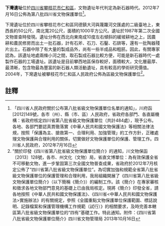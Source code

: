 {{msg:四川省文物保護單位
|名稱 = 下灣遺址
|編號 = 5
|圖片 = Xiawan Relics 2020P1.jpg
|級別 = S8
|分類 = 
|時代 = 新石器時代
|地点 = [[四川省|四川省]][[攀枝花市|攀枝花市]][[仁和區|仁和區]][[同德鎮|同德鎮]]
|坐標 =
|登錄 = 2012年7月16日
}}
'''下灣遺址'''位於[[四川省|四川省]][[攀枝花市|攀枝花市]][[仁和區|仁和區]]，文物遺址年代判定為新石器時代。2012年7月16日公佈為第八批四川省文物保護單位<ref>「四川省人民政府關於公布第八批省級文物保護單位名單的通知」，川府函[2012]149號，各市（州）、縣（市、區）人民政府，省政府各部門、各直屬機構：省政府核定四川省第八批省級文物保護單位（共計484處），現予公布。各地、各部門要認真貫徹落實《中華人民共和國文物保護法》等相關法律法規，按照「保護為主、搶救第一、合理利用、加強管理」的工作方針，正確處理文物保護與合理利用的關係，切實做好文物保護單位的保護、管理工作。四川省人民政府，2012年7月16日</ref>。

下灣遺址位於四川省攀枝花市仁和區同德鎮大河與蔑籮河交匯處的二級臺地上，東西長約50公尺，南北寬20公尺，面積約1000平方公尺。遺址於1987年第二次全國文物普查時發現。遺址分佈在西北向東南成10度左右傾斜的緩坡耕地之上，因農耕和農民修房而出土一批石器，計有石斧、石刀、石鑿、石錛等，還有一批陶器殘片出土。石器中除了有大量的製成品外，尚有一些半成品和粗胚。因此，有關專家認為，該遺址地處兩條小河之間，取石製成石器比較方便，可能是新石器時代一處製作石器的工場遺址。該遺址是目前攀西地區保存較好，面積較大，文化層最厚、最清晰，包含物最為豐富的新石器人類活動遺址，具有較高的學術研究價值。2004年，下灣遺址被攀枝花市仁和區人民政府公佈為區級文物保護單位<ref>"關於印發《四川省第八批省級文物保護單位簡介》的通知，川文物保函〔2013〕128號，各市、州文化（文物）局，省直文博單位：為有效保護全省不可移動文物，進一步鞏固第三次全國文物普查成果，省政府於2012年7月核定公佈了“四川省第八批省級文物保護單位”。為切實加強和規範全省第八批省級文物保護單位的保護管理和合理利用，我局組織開展了《四川省第八批省級文物保護單位簡介》（以下簡稱《簡介》）的編制工作。該《簡介》在專家審核和徵求各地文物部門意見的基礎上已由我局核定。現將《簡介》印發全省，請各地按照《中華人民共和國文物保護法》、《四川省<中華人民共和國文物保護法>實施辦法》的有關規定，參照《全國重點文物保護單位保護範圍、標誌說明、記錄檔案和保護管理機構工作規範（試行）》的相關要求，及時完善本轄區第八批省級文物保護單位的“四有”基礎工作。特此通知。附件：《四川省第八批省級文物保護單位簡介》四川省文物管理局  2013年10月16日</ref>。

==註釋==
{{reflist}}